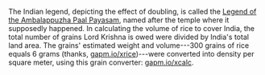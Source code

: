 
The Indian legend, depicting the effect of doubling, is called the [Legend of the Ambalappuzha Paal Payasam](https://en.wikipedia.org/wiki/Ambalappuzha_Sri_Krishna_Temple#Legend_of_the_Ambalappuzha_Paal_Payasam), named after the temple where it supposedly happened. In calculating the volume of rice to cover India, the total number of grains Lord Krishna is owed were divided by India's total land area. The grains' estimated weight and volume---300 grains of rice equals 6 grams (thanks, [gapm.io/xrice](http://www.gapm.io/xrice))---were converted into density per square meter, using this grain converter: [gapm.io/xcalc](http://www.gapm.io/xcalc).